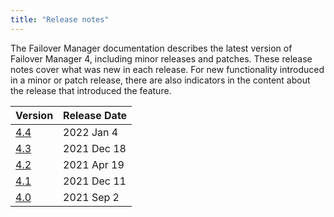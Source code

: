 ```yaml
---
title: "Release notes"
---
```

The Failover Manager documentation describes the latest version of Failover Manager 4, 
including minor releases and patches. These release notes 
cover what was new in each release. For new functionality introduced 
in a minor or patch release, there are also indicators in the content 
about the release that introduced the feature.

| Version | Release Date | 
| ------- | ------------ | 
| [4.4](06_efm_44_rel_notes) | 2022 Jan 4 |
| [4.3](07_efm_43_rel_notes) | 2021 Dec 18|
| [4.2](08_efm_42_rel_notes) | 2021 Apr 19|
| [4.1](09_efm_41_rel_notes) | 2021 Dec 11 |
| [4.0](10_efm_40_rel_notes) | 2021 Sep 2  |



